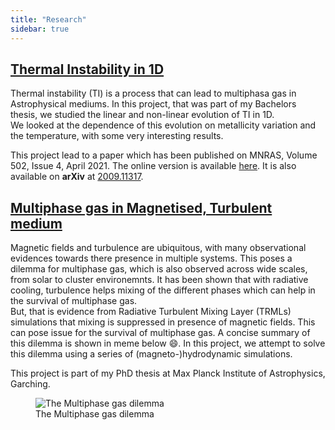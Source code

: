 ```yaml
---
title: "Research"
sidebar: true
---
```



## [Thermal Instability in 1D](research/thermal_instability.qmd)
Thermal instability (TI) is a process that can lead to multiphasa gas in Astrophysical mediums. In this project, that was part of my Bachelors thesis, we studied the linear and non-linear evolution of TI in 1D.    
We looked at the dependence of this evolution on metallicity variation and the temperature, with some very interesting results.   

This project lead to a paper which has been published on MNRAS, Volume 502, Issue 4, April 2021. The online version is available [here](https://doi.org/10.1093/mnras/stab382). It is also available on **arXiv** at [2009.11317](https://arxiv.org/abs/2009.11317).

## [Multiphase gas in Magnetised, Turbulent medium](research/mhd_multiphase.qmd)
Magnetic fields and turbulence are ubiquitous, with many observational evidences towards there presence in multiple systems. This poses a dilemma for multiphase gas, which is also observed across wide scales, from solar to cluster environemnts. It has been shown that with radiative cooling, turbulence helps mixing of the different phases which can help in the survival of multiphase gas.    
But, that is evidence from Radiative Turbulent Mixing Layer (TRMLs) simulations that mixing is suppressed in presence of magnetic fields. This can pose issue for the survival of multiphase gas. A concise summary of this dilemma is shown in meme below 😄. In this project, we attempt to solve this dilemma using a series of (magneto-)hydrodynamic simulations.

This project is part of my PhD thesis at Max Planck Institute of Astrophysics, Garching.

::: {layout="[-5,15,-5]"}
![The Multiphase gas dilemma](images/MHD_multiphase_meme.png) 
:::
